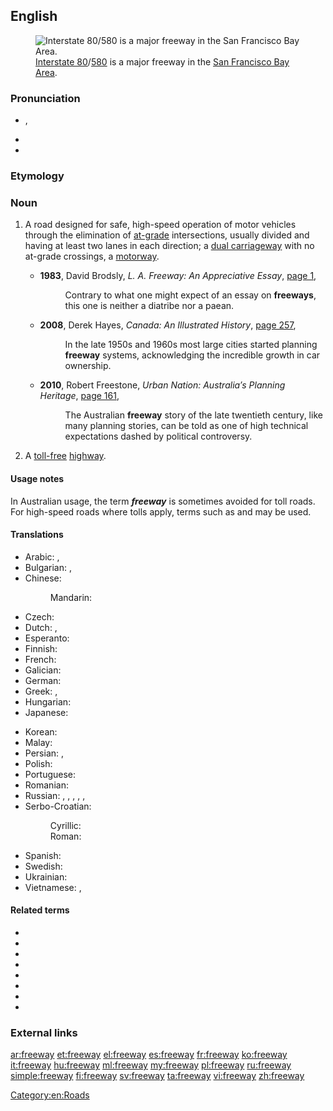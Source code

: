 ==English==
{{slim-wikipedia|lang=en}}
[[Image:I-80 Eastshore Fwy.jpg|thumb|[[w:Interstate 80|Interstate 80]]/[[w:Interstate 580 (California)|580]] is a major freeway in the [[w:San Francisco Bay Area|San Francisco Bay Area]].]]

===Pronunciation===
* {{IPA|/ˈfɹiː.wei/|lang=en}}, {{enPR|frēwā}}
* {{audio|en-us-freeway.ogg|Audio (US)|lang=en}}
* {{rhymes|iːweɪ|lang=en}}

===Etymology===
{{compound|en|free|way}}

===Noun===
{{en-noun}}

# {{lb|en|Australia|Canada|US}} A road designed for safe, high-speed operation of motor vehicles through the elimination of [[at-grade]] intersections, usually divided and having at least two lanes in each direction; a [[dual carriageway]] with no at-grade crossings, a [[motorway]].
#* '''1983''', David Brodsly, ''L. A. Freeway: An Appreciative Essay'', [http://books.google.com.au/books?id=Krv0fLvSc5QC&printsec=frontcover&dq=%22freeway%22|%22freeways%22+-intitle:%22%22+-inauthor:%22%22&hl=en&sa=X&ei=6kdXT_nlDcj3mAXao-meDw&redir_esc=y#v=onepage&q=%22freeway%22|%22freeways%22%20-intitle%3A%22%22%20-inauthor%3A%22%22&f=false page 1],
#*: Contrary to what one might expect of an essay on '''freeways''', this one is neither a diatribe nor a paean.
#* '''2008''', Derek Hayes, ''Canada: An Illustrated History'', [http://books.google.com.au/books?id=hrkq7t_4080C&pg=PA257&dq=%22freeway%22|%22freeways%22+canada+-intitle:%22%22+-inauthor:%22%22&hl=en&sa=X&ei=7EZXT53WM8nUmAX3-IHTDw&redir_esc=y#v=onepage&q=%22freeway%22|%22freeways%22%20canada%20-intitle%3A%22%22%20-inauthor%3A%22%22&f=false page 257],
#*: In the late 1950s and 1960s most large cities started planning '''freeway''' systems, acknowledging the incredible growth in car ownership.
#* '''2010''', Robert Freestone, ''Urban Nation: Australia′s Planning Heritage'', [http://books.google.com.au/books?id=v7PQxIjS1BQC&pg=PA161&dq=%22freeway%22|%22freeways%22+australia+-intitle:%22%22+-inauthor:%22%22&hl=en&sa=X&ei=oStXT9b6B4vjmAXyts2YDw&redir_esc=y#v=onepage&q=%22freeway%22|%22freeways%22%20australia%20-intitle%3A%22%22%20-inauthor%3A%22%22&f=false page 161],
#*: The Australian '''freeway''' story of the late twentieth century, like many planning stories, can be told as one of high technical expectations dashed by political controversy.
# A [[toll-free]] [[highway]].

====Usage notes====
In Australian usage, the term '''''freeway''''' is sometimes avoided for toll roads. For high-speed roads where tolls apply, terms such as {{m|en|tollway}} and {{m|en|motorway}} may be used.

====Translations====
{{trans-top|road designed for safe high-speed motoring}}
* Arabic: {{t|ar|أُوتُوسْتْرَاد|m|tr=ʾutustrād}}, {{t|ar|طَرِيق سَرِيع|m}}
* Bulgarian: {{t|bg|автомагистрала|f|tr=ávtomagistrála|sc=Cyrl}}, {{t+|bg|магистрала|tr=magistrála|sc=Cyrl}}
* Chinese:
*: Mandarin: {{t+|cmn|高速公路|tr=gāosù gōnglù|sc=Hani}}
* Czech: {{t+|cs|dálnice|f}}
* Dutch: {{t+|nl|snelweg|m}}, {{t|nl|autosnelweg|m}}
* Esperanto: {{t|eo|aŭtovojo}}
* Finnish: {{t+|fi|moottoritie}}
* French: {{t+|fr|autoroute}}
* Galician: {{t+|gl|autoestrada|f}}
* German: {{t+|de|Autobahn|f}}
* Greek: {{t|el|αυτοκινητόδρομος υπερταχείας κυκλοφορίας|m|sc=Grek}}, {{t|el|[[δρόμος]] [[χωρίς]] [[διόδια]]|m}}
* Hungarian: {{t+|hu|autópálya}}
* Japanese: {{t|ja|高速道路|tr=こうそくどうろ, kōsoku dōro}}
{{trans-mid}}
* Korean: {{t+|ko|고속도로|tr=gosokdoro}}
* Malay: {{t|ms|lebuh raya}}
* Persian: {{t|fa|آزادراه|tr=âzâdrâh|sc=fa-Arab}}, {{t+|fa|اتوبان|tr=otobân|sc=fa-Arab}}
* Polish: {{t+|pl|autostrada|f}}
* Portuguese: {{t+|pt|autoestrada|f}}
* Romanian: {{t+|ro|autostradă|f}}
* Russian: {{t+|ru|автостра́да|f}}, {{t+|ru|автомагистра́ль|f}}, {{t+|ru|автоба́н|m}}, {{t+|ru|фри́вей|m}}, {{t+|ru|фриве́й|m}}, {{t+|ru|магистра́ль|f}}
* Serbo-Croatian:
*: Cyrillic: {{t|sh|аутоцеста|f|sc=Cyrl}}
*: Roman: {{t+|sh|autocesta|f}}
* Spanish: {{t+|es|autopista|f}}
* Swedish: {{t+|sv|motorväg}}
* Ukrainian: {{t+|uk|автострада|f|tr=avtostráda|sc=Cyrl}}
* Vietnamese: {{t|vi|đường ô tô chính}}, {{t|vi|đường trục ô tô}}
{{trans-bottom}}

====Related terms====
* {{l|en|autobahn}}
* {{l|en|autoroute}}
* {{l|en|controlled-access highway}}
* {{l|en|expressway}}
* {{l|en|highway}}
* {{l|en|interstate}}
* {{l|en|motorway}}
* {{l|en|turnpike}}

===External links===
{{projectlinks|pedia|lang1=en|page1=Freeway}}

[[Category:en:Roads]]

[[ar:freeway]]
[[et:freeway]]
[[el:freeway]]
[[es:freeway]]
[[fr:freeway]]
[[ko:freeway]]
[[it:freeway]]
[[hu:freeway]]
[[ml:freeway]]
[[my:freeway]]
[[pl:freeway]]
[[ru:freeway]]
[[simple:freeway]]
[[fi:freeway]]
[[sv:freeway]]
[[ta:freeway]]
[[vi:freeway]]
[[zh:freeway]]